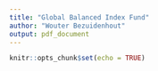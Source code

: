 ```yaml
---
title: "Global Balanced Index Fund"
author: "Wouter Bezuidenhout"
output: pdf_document
---
```


```r
knitr::opts_chunk$set(echo = TRUE)
```

